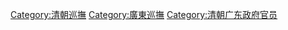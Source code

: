 [[Category:清朝巡撫|Category:清朝巡撫]]
[[Category:廣東巡撫|Category:廣東巡撫]]
[[Category:清朝广东政府官员|Category:清朝广东政府官员]]
